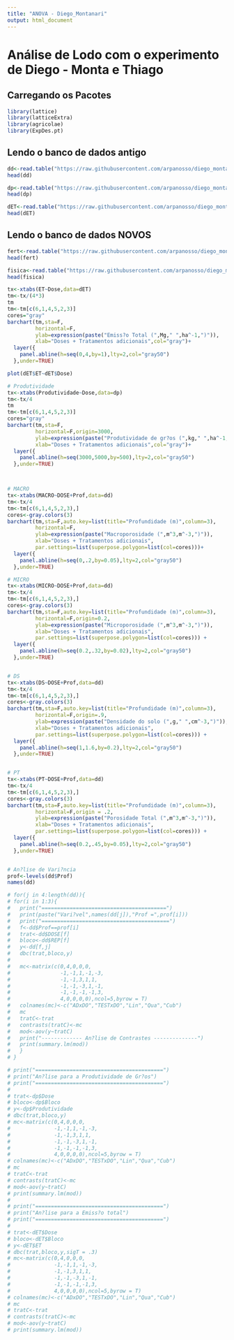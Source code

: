 ```yaml
---
title: "ANOVA - Diego_Montanari"
output: html_document
---
```

# Análise de Lodo com o experimento de Diego - Monta e Thiago

## Carregando os Pacotes
```r
library(lattice)
library(latticeExtra)
library(agricolae)
library(ExpDes.pt)
```

## Lendo o banco de dados antigo
```r
dd<-read.table("https://raw.githubusercontent.com/arpanosso/diego_monta/main/dados/LodoDiegoMonta.txt",h=T,sep="\t")
head(dd)

dp<-read.table("https://raw.githubusercontent.com/arpanosso/diego_monta/main/dados/LodoDiegoMontaPR.txt",h=T,sep="\t")
head(dp)

dET<-read.table("https://raw.githubusercontent.com/arpanosso/diego_monta/main/dados/LodoDiegoMontaET.txt",h=T,sep="\t")
head(dET)
```

## Lendo o banco de dados NOVOS

```r
fert<-read.table("https://raw.githubusercontent.com/arpanosso/diego_monta/main/dados/Fertilidade_nov_2020.txt",h=TRUE,sep="\t")
head(fert)

fisica<-read.table("https://raw.githubusercontent.com/arpanosso/diego_monta/main/dados/Fisica_nov_2020.txt",h=TRUE,sep="\t")
head(fisica)
```


```r
tx<-xtabs(ET~Dose,data=dET)
tm<-tx/(4*3)
tm
tm<-tm[c(6,1,4,5,2,3)]
cores="gray"
barchart(tm,sta=F,
         horizontal=F,
         ylab=expression(paste("Emiss?o Total (",Mg," ",ha^-1,")")),
         xlab="Doses + Tratamentos adicionais",col="gray")+
  layer({
    panel.abline(h=seq(0,4,by=1),lty=2,col="gray50")
  },under=TRUE)

plot(dET$ET~dET$Dose)

# Produtividade
tx<-xtabs(Produtividade~Dose,data=dp)
tm<-tx/4
tm
tm<-tm[c(6,1,4,5,2,3)]
cores="gray"
barchart(tm,sta=F,
         horizontal=F,origin=3000,
         ylab=expression(paste("Produtividade de gr?os (",kg," ",ha^-1,")")),
         xlab="Doses + Tratamentos adicionais",col="gray")+
  layer({
    panel.abline(h=seq(3000,5000,by=500),lty=2,col="gray50")
  },under=TRUE)



# MACRO
tx<-xtabs(MACRO~DOSE+Prof,data=dd)
tm<-tx/4
tm<-tm[c(6,1,4,5,2,3),]
cores<-gray.colors(3)
barchart(tm,sta=F,auto.key=list(title="Profundidade (m)",column=3),
         horizontal=F,
         ylab=expression(paste("Macroporosidade (",m^3,m^-3,")")),
         xlab="Doses + Tratamentos adicionais",
         par.settings=list(superpose.polygon=list(col=cores)))+
  layer({
    panel.abline(h=seq(0,.2,by=0.05),lty=2,col="gray50")
  },under=TRUE)

# MICRO
tx<-xtabs(MICRO~DOSE+Prof,data=dd)
tm<-tx/4
tm<-tm[c(6,1,4,5,2,3),]
cores<-gray.colors(3)
barchart(tm,sta=F,auto.key=list(title="Profundidade (m)",column=3),
         horizontal=F,origin=0.2,
         ylab=expression(paste("Microporosidade (",m^3,m^-3,")")),
         xlab="Doses + Tratamentos adicionais",
         par.settings=list(superpose.polygon=list(col=cores))) +
  layer({
    panel.abline(h=seq(0.2,.32,by=0.02),lty=2,col="gray50")
  },under=TRUE)


# DS
tx<-xtabs(DS~DOSE+Prof,data=dd)
tm<-tx/4
tm<-tm[c(6,1,4,5,2,3),]
cores<-gray.colors(3)
barchart(tm,sta=F,auto.key=list(title="Profundidade (m)",column=3),
         horizontal=F,origin=.9,
         ylab=expression(paste("Densidade do solo (",g," ",cm^-3,")")),
         xlab="Doses + Tratamentos adicionais",
         par.settings=list(superpose.polygon=list(col=cores))) +
  layer({
    panel.abline(h=seq(1,1.6,by=0.2),lty=2,col="gray50")
  },under=TRUE)


# PT
tx<-xtabs(PT~DOSE+Prof,data=dd)
tm<-tx/4
tm<-tm[c(6,1,4,5,2,3),]
cores<-gray.colors(3)
barchart(tm,sta=F,auto.key=list(title="Profundidade (m)",column=3),
         horizontal=F,origin = .2,
         ylab=expression(paste("Porosidade Total (",m^3,m^-3,")")),
         xlab="Doses + Tratamentos adicionais",
         par.settings=list(superpose.polygon=list(col=cores))) +
  layer({
    panel.abline(h=seq(0.2,.45,by=0.05),lty=2,col="gray50")
  },under=TRUE)


# An?lise de Vari?ncia
prof<-levels(dd$Prof)
names(dd)

# for(j in 4:length(dd)){
# for(i in 1:3){
#   print("========================================")
#   print(paste("Vari?vel",names(dd[j]),"Prof =",prof[i]))
#   print("=========================================")
#   f<-dd$Prof==prof[i]
#   trat<-dd$DOSE[f]
#   bloco<-dd$REP[f]
#   y<-dd[f,j]
#   dbc(trat,bloco,y)
#   
#   mc<-matrix(c(0,4,0,0,0,
#                -1,-1,1,-1,-3,
#                -1,-1,3,1,1,
#                -1,-1,-3,1,-1,
#                -1,-1,-1,-1,3,
#                4,0,0,0,0),ncol=5,byrow = T)
#   colnames(mc)<-c("ADxDO","TESTxDO","Lin","Qua","Cub")
#   mc
#   tratC<-trat
#   contrasts(tratC)<-mc
#   mod<-aov(y~tratC)
#   print("------------- An?lise de Contrastes --------------")
#   print(summary.lm(mod))
#   }
# }

# print("=========================================")
# print("An?lise para a Produtividade de Gr?os")
# print("=========================================")
# 
# trat<-dp$Dose
# bloco<-dp$Bloco
# y<-dp$Produtividade
# dbc(trat,bloco,y)
# mc<-matrix(c(0,4,0,0,0,
#              -1,-1,1,-1,-3,
#              -1,-1,3,1,1,
#              -1,-1,-3,1,-1,
#              -1,-1,-1,-1,3,
#              4,0,0,0,0),ncol=5,byrow = T)
# colnames(mc)<-c("ADxDO","TESTxDO","Lin","Qua","Cub")
# mc
# tratC<-trat
# contrasts(tratC)<-mc
# mod<-aov(y~tratC)
# print(summary.lm(mod))
# 
# print("=========================================")
# print("An?lise para a Emiss?o total")
# print("=========================================")
# 
# trat<-dET$Dose
# bloco<-dET$Bloco
# y<-dET$ET
# dbc(trat,bloco,y,sigT = .3)
# mc<-matrix(c(0,4,0,0,0,
#              -1,-1,1,-1,-3,
#              -1,-1,3,1,1,
#              -1,-1,-3,1,-1,
#              -1,-1,-1,-1,3,
#              4,0,0,0,0),ncol=5,byrow = T)
# colnames(mc)<-c("ADxDO","TESTxDO","Lin","Qua","Cub")
# mc
# tratC<-trat
# contrasts(tratC)<-mc
# mod<-aov(y~tratC)
# print(summary.lm(mod))




```

